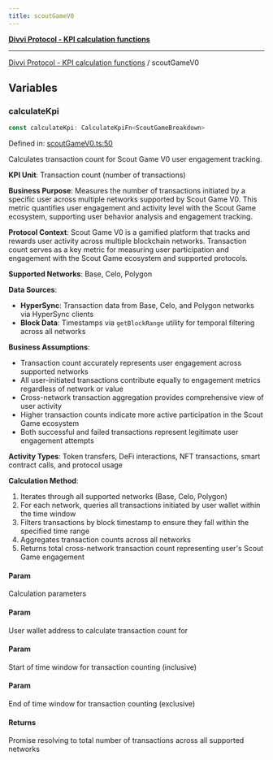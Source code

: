 ```yaml
---
title: scoutGameV0
---
```

[**Divvi Protocol - KPI calculation functions**](./README)

---

[Divvi Protocol - KPI calculation functions](./README) / scoutGameV0
## Variables

### calculateKpi

```ts
const calculateKpi: CalculateKpiFn<ScoutGameBreakdown>
```

Defined in: [scoutGameV0.ts:50](https://github.com/divvi-xyz/divvi-protocol/blob/main/scripts/calculateKpi/protocols/scoutGameV0.ts#L50)

Calculates transaction count for Scout Game V0 user engagement tracking.

**KPI Unit**: Transaction count (number of transactions)

**Business Purpose**: Measures the number of transactions initiated by a specific user across multiple
networks supported by Scout Game V0. This metric quantifies user engagement and activity level
with the Scout Game ecosystem, supporting user behavior analysis and engagement tracking.

**Protocol Context**: Scout Game V0 is a gamified platform that tracks and rewards user activity
across multiple blockchain networks. Transaction count serves as a key metric for measuring user
participation and engagement with the Scout Game ecosystem and supported protocols.

**Supported Networks**: Base, Celo, Polygon

**Data Sources**:

- **HyperSync**: Transaction data from Base, Celo, and Polygon networks via HyperSync clients
- **Block Data**: Timestamps via `getBlockRange` utility for temporal filtering across all networks

**Business Assumptions**:

- Transaction count accurately represents user engagement across supported networks
- All user-initiated transactions contribute equally to engagement metrics regardless of network or value
- Cross-network transaction aggregation provides comprehensive view of user activity
- Higher transaction counts indicate more active participation in the Scout Game ecosystem
- Both successful and failed transactions represent legitimate user engagement attempts

**Activity Types**: Token transfers, DeFi interactions, NFT transactions, smart contract calls, and protocol usage

**Calculation Method**:

1. Iterates through all supported networks (Base, Celo, Polygon)
2. For each network, queries all transactions initiated by user wallet within the time window
3. Filters transactions by block timestamp to ensure they fall within the specified time range
4. Aggregates transaction counts across all networks
5. Returns total cross-network transaction count representing user's Scout Game engagement

#### Param

Calculation parameters

#### Param

User wallet address to calculate transaction count for

#### Param

Start of time window for transaction counting (inclusive)

#### Param

End of time window for transaction counting (exclusive)

#### Returns

Promise resolving to total number of transactions across all supported networks



<EditPage editUrl="https://github.com/divvi-xyz/divvi-protocol/edit/main/docs/calculate-kpi/scoutGameV0.md" />